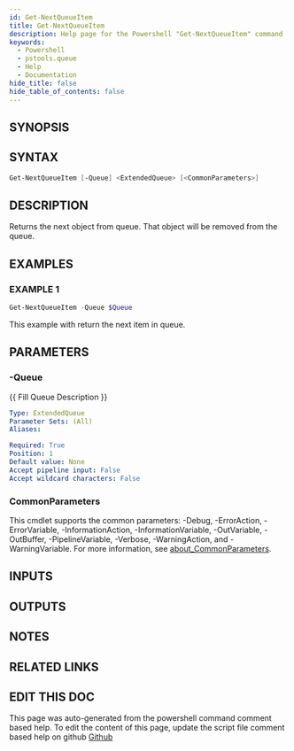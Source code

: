 ```yaml
---
id: Get-NextQueueItem
title: Get-NextQueueItem
description: Help page for the Powershell "Get-NextQueueItem" command
keywords:
  - Powershell
  - pstools.queue
  - Help
  - Documentation
hide_title: false
hide_table_of_contents: false
---
```


## SYNOPSIS

## SYNTAX

```powershell
Get-NextQueueItem [-Queue] <ExtendedQueue> [<CommonParameters>]
```

## DESCRIPTION

Returns the next object from queue.
That object will be removed from the queue.

## EXAMPLES

### EXAMPLE 1

```powershell
Get-NextQueueItem -Queue $Queue
```

This example with return the next item in queue.

## PARAMETERS

### -Queue

{{ Fill Queue Description }}

```yaml
Type: ExtendedQueue
Parameter Sets: (All)
Aliases:

Required: True
Position: 1
Default value: None
Accept pipeline input: False
Accept wildcard characters: False
```

### CommonParameters

This cmdlet supports the common parameters: -Debug, -ErrorAction, -ErrorVariable, -InformationAction, -InformationVariable, -OutVariable, -OutBuffer, -PipelineVariable, -Verbose, -WarningAction, and -WarningVariable. For more information, see [about_CommonParameters](http://go.microsoft.com/fwlink/?LinkID=113216).

## INPUTS

## OUTPUTS

## NOTES

## RELATED LINKS

## EDIT THIS DOC 

This page was auto-generated from the powershell command comment based help. To edit the content of this page, update the script file comment based help on github [Github](https://github.com/hanpq/pstools.queue)
